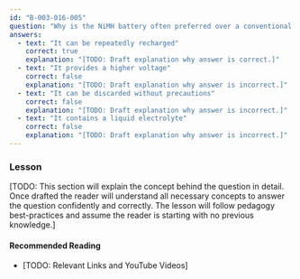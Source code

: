 ```yaml
---
id: "B-003-016-005"
question: "Why is the NiMH battery often preferred over a conventional alkaline battery?"
answers:
  - text: "It can be repeatedly recharged"
    correct: true
    explanation: "[TODO: Draft explanation why answer is correct.]"
  - text: "It provides a higher voltage"
    correct: false
    explanation: "[TODO: Draft explanation why answer is incorrect.]"
  - text: "It can be discarded without precautions"
    correct: false
    explanation: "[TODO: Draft explanation why answer is incorrect.]"
  - text: "It contains a liquid electrolyte"
    correct: false
    explanation: "[TODO: Draft explanation why answer is incorrect.]"
---
```


### Lesson

[TODO: This section will explain the concept behind the question in detail. Once drafted the reader will understand all necessary concepts to answer the question confidently and correctly. The lesson will follow pedagogy best-practices and assume the reader is starting with no previous knowledge.]

#### Recommended Reading

- [TODO: Relevant Links and YouTube Videos]
